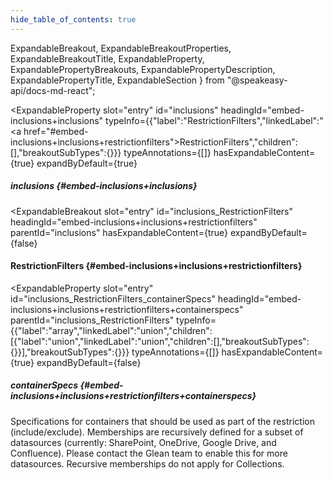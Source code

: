 ```yaml
---
hide_table_of_contents: true
---
```

  ExpandableBreakout,
  ExpandableBreakoutProperties,
  ExpandableBreakoutTitle,
  ExpandableProperty,
  ExpandablePropertyBreakouts,
  ExpandablePropertyDescription,
  ExpandablePropertyTitle,
  ExpandableSection
} from "@speakeasy-api/docs-md-react";

<ExpandableSection>

<ExpandableProperty
  slot="entry"
  id="inclusions"
  headingId="embed-inclusions+inclusions"
  typeInfo={{"label":"RestrictionFilters","linkedLabel":"<a href=\"#embed-inclusions+inclusions+restrictionfilters\">RestrictionFilters</a>","children":[],"breakoutSubTypes":{}}}
  typeAnnotations={[]}
  hasExpandableContent={true}
  expandByDefault={true}
>

<ExpandablePropertyTitle slot="title">

##### inclusions \{#embed-inclusions+inclusions\}

</ExpandablePropertyTitle>

<ExpandablePropertyBreakouts slot="breakouts">

<ExpandableBreakout
  slot="entry"
  id="inclusions_RestrictionFilters"
  headingId="embed-inclusions+inclusions+restrictionfilters"
  parentId="inclusions"
  hasExpandableContent={true}
  expandByDefault={false}
>

<ExpandableBreakoutTitle slot="title">

#### RestrictionFilters \{#embed-inclusions+inclusions+restrictionfilters\}

</ExpandableBreakoutTitle>

<ExpandableBreakoutProperties slot="properties">

<ExpandableProperty
  slot="entry"
  id="inclusions_RestrictionFilters_containerSpecs"
  headingId="embed-inclusions+inclusions+restrictionfilters+containerspecs"
  parentId="inclusions_RestrictionFilters"
  typeInfo={{"label":"array","linkedLabel":"union","children":[{"label":"union","linkedLabel":"union","children":[],"breakoutSubTypes":{}}],"breakoutSubTypes":{}}}
  typeAnnotations={[]}
  hasExpandableContent={true}
  expandByDefault={false}
>

<ExpandablePropertyTitle slot="title">

##### containerSpecs \{#embed-inclusions+inclusions+restrictionfilters+containerspecs\}

</ExpandablePropertyTitle>

<ExpandablePropertyDescription slot="description">

Specifications for containers that should be used as part of the restriction (include/exclude). Memberships are recursively defined for a subset of datasources (currently: SharePoint, OneDrive, Google Drive, and Confluence). Please contact the Glean team to enable this for more datasources. Recursive memberships do not apply for Collections.

</ExpandablePropertyDescription>

</ExpandableProperty>

</ExpandableBreakoutProperties>

</ExpandableBreakout>

</ExpandablePropertyBreakouts>

</ExpandableProperty>

</ExpandableSection>